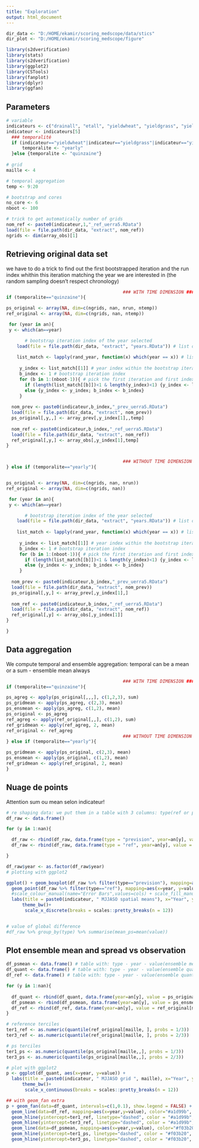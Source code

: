 ```yaml
---
title: "Exploration"
output: html_document
---
```


```r

dir_data <- "D:/HOME/ekamir/scoring_medscope/data/stics" 
dir_plot <- "D:/HOME/ekamir/scoring_medscope/figure" 

library(s2dverification)
library(stats)
library(s2dverification)
library(ggplot2)
library(CSTools)
library(fanplot)
library(dplyr)
library(ggfan)

```

## Parameters 

```r

# variable
indicateurs <- c("drainall", "etall", "yieldwheat", "yieldgrass", "yieldgrassC2C3")
indicateur <- indicateurs[5]
  ### temporalité
  if (indicateur=="yieldwheat"|indicateur=="yieldgrass"|indicateur=="yieldgrassC2C3"){
      temporalite <- "yearly"
  }else {temporalite <- "quinzaine"}
  
# grid
maille <- 4

# temporal aggregation
temp <- 9:20 

# bootstrap and cores
no_core <- 6
nboot <- 100

# trick to get automatically number of grids 
nom_ref <- paste0(indicateur,1,"_ref_uerra5.RData")
load(file = file.path(dir_data, "extract", nom_ref))
ngrids <- dim(array_obs)[1]

```

## Retrieving original data set

we have to do a trick to find out the first bootstrapped iteration and the run index whithin this iteration matching the year we are interested in (the random sampling doesn't respect chronology)

```r

                                            ### WITH TIME DIMENSION ###
if (temporalite=="quinzaine"){

ps_original <- array(NA, dim=c(ngrids, nan, nrun, ntemp))
ref_original <- array(NA, dim=c(ngrids, nan, ntemp))

 for (year in an){
 y <- which(an==year)

       # bootstrap iteration index of the year selected
    load(file = file.path(dir_data, "extract", "years.RData")) # list of years in each bootstrap iteration
     
    list_match <- lapply(rand_year, function(x) which(year == x)) # list of matchs between list of years randomly generated for the bootstrap and the year we are interested in
     
     y_index <- list_match[[1]] # year index within the bootstrap iteration
     b_index <- 1 # bootstrap iteration index
     for (b in 1:(nboot-1)){ # pick the first iteration and first index matching the year we are looking for
       if (length(list_match[[b]])<1 & length(y_index)<1) {y_index <- list_match[[b+1]]; b_index <- b+1}
       else {y_index <- y_index; b_index <- b_index}
     }
     
  nom_prev <- paste0(indicateur,b_index,"_prev_uerra5.RData")
  load(file = file.path(dir_data, "extract", nom_prev))
  ps_original[,y,,] <- array_prev[,y_index[1],,temp]
  
  nom_ref <- paste0(indicateur,b_index,"_ref_uerra5.RData")
  load(file = file.path(dir_data, "extract", nom_ref))
  ref_original[,y,] <- array_obs[,y_index[1],temp]
}


                                            ### WITHOUT TIME DIMENSION ###
} else if (temporalite=="yearly"){


ps_original <- array(NA, dim=c(ngrids, nan, nrun))
ref_original <- array(NA, dim=c(ngrids, nan))

 for (year in an){
 y <- which(an==year)

       # bootstrap iteration index of the year selected
    load(file = file.path(dir_data, "extract", "years.RData")) # list of years in each bootstrap iteration
     
    list_match <- lapply(rand_year, function(x) which(year == x)) # list of matchs between list of years randomly generated for the bootstrap and the year we are interested in
     
     y_index <- list_match[[1]] # year index within the bootstrap iteration
     b_index <- 1 # bootstrap iteration index
     for (b in 1:(nboot-1)){ # pick the first iteration and first index matching the year we are looking for
       if (length(list_match[[b]])<1 & length(y_index)<1) {y_index <- list_match[[b+1]]; b_index <- b+1}
       else {y_index <- y_index; b_index <- b_index}
     }
     
  nom_prev <- paste0(indicateur,b_index,"_prev_uerra5.RData")
  load(file = file.path(dir_data, "extract", nom_prev))
  ps_original[,y,] <- array_prev[,y_index[1],]
  
  nom_ref <- paste0(indicateur,b_index,"_ref_uerra5.RData")
  load(file = file.path(dir_data, "extract", nom_ref))
  ref_original[,y] <- array_obs[,y_index[1]]
}

}
```

## Data aggregation
We compute temporal and ensemble aggregation: temporal can be a mean or a sum - ensemble mean always

```r
                                            ### WITH TIME DIMENSION ###
if (temporalite=="quinzaine"){

ps_agreg <- apply(ps_original[,,,], c(1,2,3), sum)
ps_gridmean <- apply(ps_agreg, c(2,3), mean)
ps_ensmean <- apply(ps_agreg, c(1,2), mean)
ps_original <- ps_agreg
ref_agreg <- apply(ref_original[,,], c(1,2), sum)
ref_gridmean <- apply(ref_agreg, 2, mean)
ref_original <- ref_agreg
                                            ### WITHOUT TIME DIMENSION ###
} else if (temporalite=="yearly"){

ps_gridmean <- apply(ps_original, c(2,3), mean)
ps_ensmean <- apply(ps_original, c(1,2), mean)
ref_gridmean <- apply(ref_original, 2, mean)
}
```

## Nuage de points

Attention sum ou mean selon indicateur!

```r

# re shaping data: we put them in a table with 3 columns: type(ref or prevision) - year - value 
df_raw <- data.frame() 

for (y in 1:nan){

  df_raw <- rbind(df_raw, data.frame(type = "prevision", year=an[y], value = ps_gridmean[y,]))
  df_raw <- rbind(df_raw, data.frame(type = "ref", year=an[y], value = ref_gridmean[y]))

}

df_raw$year <- as.factor(df_raw$year)
# plotting with ggplot2

ggplot() + geom_boxplot(df_raw %>% filter(type=="prevision"), mapping=aes(x=year, y=value), color="#dd1c77")+
  geom_point(df_raw %>% filter(type=="ref"), mapping=aes(x=year, y=value), color="#2ca25f")+
  #scale_colour_manual(name="Error Bars",values=cols) + scale_fill_manual(name="Bar",values=cols)
  labs(title = paste0(indicateur, " MJJASO spatial means"), x="Year", y= "Value")+
      theme_bw()+
       scale_x_discrete(breaks = scales::pretty_breaks(n = 12))


# value of global difference
#df_raw %>% group_by(type) %>% summarise(mean_ps=mean(value))

```

## Plot ensemble mean and spread vs observation

```r


df_psmean <- data.frame() # table with: type - year - value(ensemble mean)
df_quant <- data.frame() # table with: type - year - value(ensemble quantiles)
df_ref <- data.frame() # table with: type - year - value(ensemble quantiles)

for (y in 1:nan){
  
  df_quant <- rbind(df_quant, data.frame(year=an[y], value = ps_original[maille, y, ]))
  df_psmean <- rbind(df_psmean, data.frame(year=an[y], value = ps_ensmean[maille, y]))
  df_ref <- rbind(df_ref, data.frame(year=an[y], value = ref_original[maille, y]))
}

# reference terciles
ter1_ref <- as.numeric(quantile(ref_original[maille, ], probs = 1/3))
ter3_ref <- as.numeric(quantile(ref_original[maille, ], probs = 2/3))

# ps terciles
ter1_ps <- as.numeric(quantile(ps_original[maille,,], probs = 1/3))
ter3_ps <- as.numeric(quantile(ps_original[maille,,], probs = 2/3))

# plot with ggplot2
p <- ggplot(df_quant, aes(x=year, y=value)) + 
  labs(title = paste0(indicateur, " MJJASO grid ", maille), x="Year", y= "Value")+
      theme_bw()+
       scale_x_continuous(breaks = scales::pretty_breaks(n = 12))

## with geom_fan extra
p + geom_fan(data=df_quant, intervals=c(1,0.1), show.legend = FALSE) + 
  geom_line(data=df_ref, mapping=aes(x=year,y=value), color="#a1d99b", size=1, show.legend = TRUE) +
  geom_hline(yintercept=ter1_ref, linetype="dashed", color = "#a1d99b", size=0.4) +
  geom_hline(yintercept=ter3_ref, linetype="dashed", color = "#a1d99b", size=0.4) +
  geom_line(data=df_psmean, mapping=aes(x=year,y=value), color="#f03b20", size=1) +
  geom_hline(yintercept=ter1_ps, linetype="dashed", color = "#f03b20", size=0.4) +
  geom_hline(yintercept=ter3_ps, linetype="dashed", color = "#f03b20", size=0.4)


```
